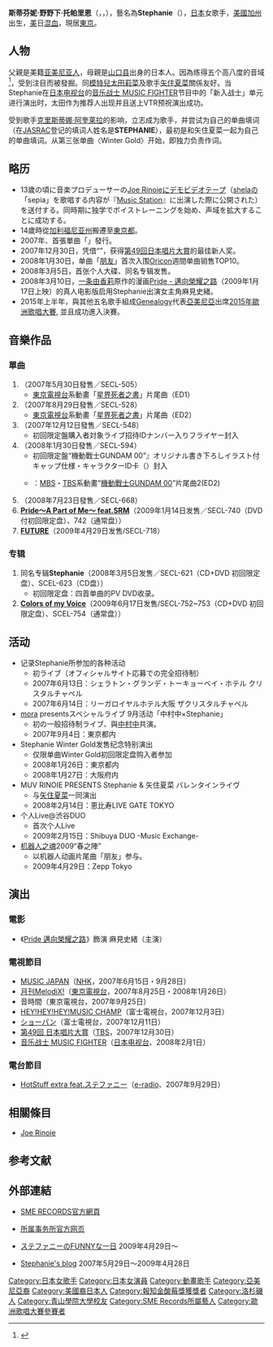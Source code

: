 {{blpsources|time=2020-12-01}}
{{藝人
| 姓名 = Stephanie
| 類型 = 女歌手
| 圖片 = Stephanie Topalian.jpg
| 圖片尺寸 = 
| 圖片簡介 = 
| 原名 = 
| 外文名 = ステファニー
| 外文 = 日文
| 羅馬拼音 = 
| 英文名 = Stephanie
| 綽號 = {{lang|ja|ステフ}}（Steph）
| 國籍 = {{JPN}}
| 民族 = [[亞歐混血|美日混血]]
| 出生日期 = {{birth_date_and _age|1987|8|5}}
| 出生地點 = {{USA}}[[加州|加州]][[洛杉磯|洛杉磯]]
| 逝世日期 =  
| 逝世地點 = 
| 職業 = [[歌手|歌手]]、[[演员|演员]]
| 語言 = [[英語|英語]]、[[日語|日語]]
| 教育程度 = [[青山学院大学|青山学院大学]]法学部
| 宗教信仰 = 
| 配偶 =
| 音樂類型 = [[J-POP|J-POP]]
| 演奏樂器 = 
| 出身地 = {{USA}}[[加州|加州]]
| 出道作 = 
| 出道日期 = 
| 代表作 = 
| 活躍年代 = 2007年－
| 唱片公司 = [[新力博德曼|SME RECORDS]]（Sony Music下屬全資控股子公司）
| 經紀公司 = [[新力博德曼|新力博德曼]]
| 網站 = [http://www.steph.jp/ 官方網站]
}}
'''斯蒂芬妮·野野下·托帕里恩'''（{{lang-en|Stephanie Nonoshita Topalian}}，{{lang-hy|Ստեֆանի Թոփալյան}}，{{bd|1987年|8月5日|catIdx=Stephanie}}），藝名為'''Stephanie'''（{{lang|ja|ステファニー}}），[[日本|日本]]女歌手，[[美國|美國]][[加州|加州]]出生，[[美國|美]]日[[混血|混血]]，現居[[東京|東京]]。

== 人物 ==
父親是美籍[[亚美尼亚人|亚美尼亚人]]，母親是[[山口县|山口县]]出身的日本人。因為练得五个高八度的音域<ref>{{cite news|url=http://www.barks.jp/news/?id=1000047146|title=ステファニー、初のワンマンで響き渡った5オクターブのクリスタルボイス|date=2009-02-17|accessdate=2009-06-12|publisher=BARKS|archive-date=2009-04-26|archive-url=https://web.archive.org/web/20090426134046/http://www.barks.jp/news/?id=1000047146|dead-url=no}}</ref>，受到注目而被發掘。同[[模特兒|模特兒]][[太田莉菜|太田莉菜]]及歌手[[矢住夏菜|矢住夏菜]]關係友好。当Stephanie在[[日本电视台|日本电视台]]的[[音乐战士_MUSIC_FIGHTER|音乐战士 MUSIC FIGHTER]]节目中的「新入战士」单元进行演出时，太田作为推荐人出现并且送上VTR预祝演出成功。

受到歌手[[克里斯蒂娜·阿奎莱拉|克里斯蒂娜·阿奎莱拉]]的影响，立志成为歌手，并尝试为自己的单曲填词（在[[日本音乐著作权协会|JASRAC]]登记的填词人姓名是'''STEPHANIE'''），最初是和矢住夏菜一起为自己的单曲填词。从第三张单曲〈Winter Gold〉开始，即独力负责作词。

== 略历 ==
*13歲の頃に音楽プロデューサーの[[ジョー・リノイエ|Joe Rinoie]]にデモビデオテープ（[[shela|shela]]の「sepia」を歌唱する内容が『[[Music_Station|Music Station]]』に出演した際に公開された）を送付する。同時期に独学でボイストレーニングを始め、声域を拡大することに成功する。
*14歲時從[[加利福尼亚州|加利福尼亚州]]搬遷至[[東京都|東京都]]。
*2007年、首張單曲「{{lang|ja|君がいる限り}}」發行。
*2007年12月30日，凭借“{{lang|ja|君がいる限り}}”，获得[[日本唱片大賞|第49回日本唱片大賞]]的最佳新人奖。
*2008年1月30日，单曲「[[朋友_(Stephanie专辑)|朋友]]」首次入围[[Oricon|Oricon]]週間单曲销售TOP10。
*2008年3月5日，首张个人大碟、同名专辑发售。
*2008年3月10日，[[一条由香莉|一条由香莉]]原作的漫画[[Pride_迈向荣耀之路|Pride - 邁向榮耀之路]]（2009年1月17日上映）的真人电影版启用Stephanie出演女主角麻見史緒。
*2015年上半年，與其他五名歌手組成[[Genealogy|Genealogy]]代表[[亞美尼亞|亞美尼亞]]出席[[2015年歐洲歌唱大賽|2015年歐洲歌唱大賽]], 並且成功進入決賽。

== 音樂作品 ==
=== 單曲 ===
#'''{{lang|ja|[[君がいる限り|君がいる限り]]}}'''（2007年5月30日發售／SECL-505）
#*[[東京電視台|東京電視台]]系動畫「[[星界死者之書|星界死者之書]]」片尾曲（ED1）
#'''{{lang|en|[[because_of_you|because of you]]}}'''（2007年8月29日發售／SECL-528）
#*[[東京電視台|東京電視台]]系動畫「[[星界死者之書|星界死者之書]]」片尾曲（ED2）
#'''{{lang|en|[[Winter_Gold|Winter Gold]]}}'''（2007年12月12日發售／SECL-548）
#*初回限定盤購入者対象ライブ招待IDナンバー入りフライヤー封入
#'''{{lang|ja|[[朋友_(Stephanie专辑)|フレンズ]]}}'''（2008年1月30日發售／SECL-594）
#*初回限定盤“機動戰士GUNDAM 00”』オリジナル書き下ろしイラスト付キャップ仕様・キャラクターID卡（{{lang|ja|ティエリア}}）封入
#*{{lang|ja|フレンズ}}：[[毎日放送|MBS]]・[[東京放送|TBS]]系動畫“[[機動戰士GUNDAM_00|機動戰士GUNDAM 00]]”片尾曲2(ED2)
#'''{{lang|en|[[Changin'|Changin']]}}'''（2008年7月23日發售／SECL-668）
#'''[[Pride〜A_Part_of_Me〜_feat.SRM|Pride〜A Part of Me〜 feat.SRM]]'''（2009年1月14日发售／SECL-740（DVD付初回限定盘）、742（通常盘））
#'''[[FUTURE|FUTURE]]'''（2009年4月29日发售/SECL-718）

=== 专辑 ===
#同名专辑'''Stephanie'''（2008年3月5日发售／SECL-621（CD+DVD 初回限定盘）、SCEL-623（CD盘））
#*初回限定盘：四首单曲的PV DVD收录。
#'''[[Colors_of_my_Voice|Colors of my Voice]]'''（2009年6月17日发售/SECL-752~753（CD+DVD 初回限定盘）、SCEL-754（通常盘））

== 活动 ==
*记录Stephanie所参加的各种活动
**初ライブ（オフィシャルサイト応募での完全招待制）
**2007年6月13日：シェラトン・グランデ・トーキョーベイ・ホテル クリスタルチャペル
**2007年6月14日：リーガロイヤルホテル大阪 ザクリスタルチャペル
*[[mora|mora]] presentsスペシャルライブ 9月活动「中村中×Stephanie」
**初の一般招待制ライブ、與[[中村中|中村中]]共演。
**2007年9月4日：東京都内
*Stephanie Winter Gold发售纪念特别演出
**仅限单曲Winter Gold初回限定盘购入者参加
**2008年1月26日：東京都内
**2008年1月27日：大阪府内
*MUV RINOIE PRESENTS Stephanie & 矢住夏菜 バレンタインライヴ
**与[[矢住夏菜|矢住夏菜]]一同演出
**2008年2月14日：恵比寿LIVE GATE TOKYO
*个人Live@渋谷DUO
**首次个人Live
**2009年2月15日：Shibuya DUO -Music Exchange-
*[[机器人动画|机器人之魂]]2009“春之陣”
**以机器人动画片尾曲「朋友」参与。
**2009年4月29日：Zepp Tokyo

== 演出 ==
=== 電影 ===
*《[[Pride_邁向榮耀之路|Pride 邁向榮耀之路]]》飾演 麻見史緒（主演）

=== 電視節目 ===
<!--
*{{lang|ja|[[めざましテレビ|めざましテレビ]]}}（2007年5月30日、[[富士電視台|富士電視台]]）
*{{lang|ja|[[MUSIC_STATION|MUSIC STATION]]}}（2007年6月8日・8月31日、[[朝日電視台|朝日電視台]]）
-->
*[[MUSIC_JAPAN_(NHK)|MUSIC JAPAN]]（[[NHK|NHK]]，2007年6月15日・9月28日）
*[[月刊MelodiX!|月刊MelodiX!]]（[[東京電視台|東京電視台]]，2007年8月25日・2008年1月26日）
*音時間（東京電視台，2007年9月25日）
*[[HEY!HEY!HEY!MUSIC_CHAMP|HEY!HEY!HEY!MUSIC CHAMP]]（富士電視台，2007年12月3日）
*[[ショーパン_(电视节目)|ショーパン]]（富士電視台，2007年12月11日）
*[[日本唱片大賞|第49回 日本唱片大賞]]（[[東京放送|TBS]]，2007年12月30日）
*[[音乐战士_MUSIC_FIGHTER|音乐战士 MUSIC FIGHTER]]（[[日本电视台|日本电视台]]、2008年2月1日）

=== 電台節目 ===
*[[e-radio_HotStuff|HotStuff extra feat.ステファニー]]（[[滋賀電台|e-radio]]、2007年9月29日）

== 相關條目 ==
*[[ジョー・リノイエ|Joe Rinoie]]

== 参考文献 ==
{{reflist}}

== 外部連結 ==
*{{ja icon}}[https://web.archive.org/web/20070906102822/http://www.steph.jp/ SME RECORDS官方網頁]
*{{ja icon}}[http://www.muvrinoie.com/ 所属事务所官方网页]{{Wayback|url=http://www.muvrinoie.com/ |date=20080115224026 }}
*{{ja icon}}[http://ameblo.jp/stepha-nie/ ステファニーのFUNNYな一日]{{Wayback|url=http://ameblo.jp/stepha-nie/ |date=20090519114539 }} 2009年4月29日～
*{{ja icon}}[https://web.archive.org/web/20090701010910/http://www.playlog.jp/steph/blog Stephanie's blog] 2007年5月29日～2009年4月28日

{{Stephanie}}
{{Authority control}}

{{DEFAULTSORT:Stephanie}}
[[Category:日本女歌手|Category:日本女歌手]]
[[Category:日本女演員|Category:日本女演員]]
[[Category:動畫歌手|Category:動畫歌手]]
[[Category:亞美尼亞裔|Category:亞美尼亞裔]]
[[Category:美國裔日本人|Category:美國裔日本人]]
[[Category:報知金酸莓獎獲獎者|Category:報知金酸莓獎獲獎者]]
[[Category:洛杉磯人|Category:洛杉磯人]]
[[Category:青山學院大學校友|Category:青山學院大學校友]]
[[Category:SME_Records所屬藝人|Category:SME Records所屬藝人]]
[[Category:歐洲歌唱大賽參賽者|Category:歐洲歌唱大賽參賽者]]